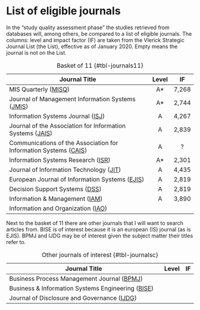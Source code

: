 # List of eligible journals {#appendix-b}

In the "study quality assessment phase" the studies retrieved from databases will, among others, be compared to a list of eligible journals. The columns: level and impact factor (IF) are taken from the Vlerick Strategic Journal List (the List), effective as of January 2020. Empty means the journal is not on the List.

| Journal Title                                                              |Level| IF  |
|----------------------------------------------------------------------------|:---:|:---:|
| MIS Quarterly ([MISQ][MISQ-ref])                                           | A*  |7,268|
| Journal of Management Information Systems ([JMIS][JMIS-ref])               | A*  |2,744|
| Information Systems Journal ([ISJ][ISJ-ref])                               | A   |4,267|
| Journal of the Association for Information Systems ([JAIS][JAI-ref])       | A   |2,839|
| Communications of the Association for Information Systems ([CAIS][CAI-ref])| A   |  ?  |
| Information Systems Research ([ISR][ISR-ref])                              | A*  |2,301|
| Journal of Information Technology ([JIT][JIT-ref])                         | A   |4,435|
| European Journal of Information Systems ([EJIS][EJIS-ref])                 | A   |2,819|
| Decision Support Systems ([DSS][DSS-ref])                                  |  A  |2,819|
| Information & Management ([IAM][IAM-ref])                                  |  A  |3,890|
| Information and Organization ([IAO][IAO-ref])                              |     |     |

: Basket of 11 {#tbl-journals11}

[MISQ-ref]: https://misq.umn.edu/
[JMIS-ref]: https://jmis-web.org/
[ISJ-ref]: https://onlinelibrary.wiley.com/journal/13652575
[JAI-ref]: https://aisel.aisnet.org/jais/
[CAI-ref]: https://aisel.aisnet.org/cais/
[ISR-ref]: https://pubsonline.informs.org/journal/isre
[JIT-ref]: https://journals.sagepub.com/home/jina
[EJIS-ref]: https://www.tandfonline.com/toc/tjis20/current
[DSS-ref]: https://www-sciencedirect-com/journal/decision-support-systems
[IAM-ref]: https://www.sciencedirect.com/journal/information-and-management
[IAO-ref]: https://www-sciencedirect-com/journal/information-and-organization

Next to the basket of 11 there are other journals that I will want to search articles from. BISE is of interest because it is an european (IS) journal (as is EJIS). BPMJ and IJDG may be of interest given the subject matter their titles refer to.

| Journal Title                                                            |Level| IF  |
|--------------------------------------------------------------------------|:---:|:---:|
| Business Process Management Journal ([BPMJ][BPMJ-ref])                   |     |     |
| Business & Information Systems Engineering ([BISE][BISE-ref])            |     |     |
| Journal of Disclosure and Governance ([IJDG][IJDG-ref])                  |     |     |

: Other journals of interest {#tbl-journalsc}

[BPMJ-ref]: https://www.emeraldgrouppublishing.com/journal/bpmj
[BISE-ref]: http://www.bise-journal.com/
[IJDG-ref]: https://www.palgrave.com/gp/journal/41310